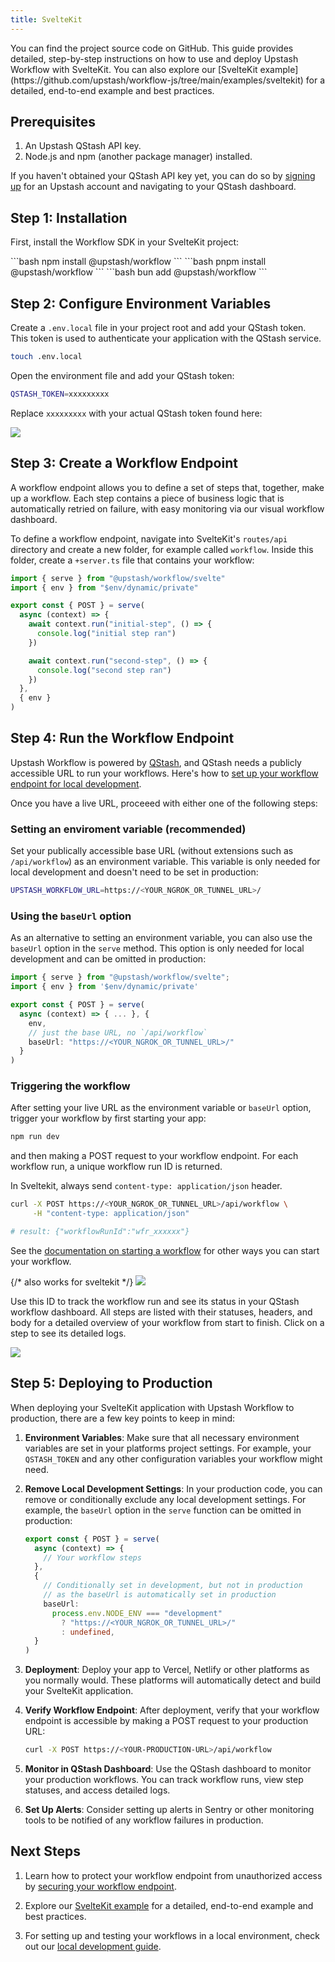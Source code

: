 ```yaml
---
title: SvelteKit
---
```


<Card title="GitHub Repository" icon="github" href="https://github.com/upstash/workflow-js/tree/main/examples/sveltekit" horizontal>
  You can find the project source code on GitHub.
</Card>
This guide provides detailed, step-by-step instructions on how to use and deploy Upstash Workflow with SvelteKit. You can also explore our [SvelteKit example](https://github.com/upstash/workflow-js/tree/main/examples/sveltekit) for a detailed, end-to-end example and best practices.

## Prerequisites

1. An Upstash QStash API key.
2. Node.js and npm (another package manager) installed.

If you haven't obtained your QStash API key yet, you can do so by [signing up](https://console.upstash.com/login) for an Upstash account and navigating to your QStash dashboard.

## Step 1: Installation

First, install the Workflow SDK in your SvelteKit project:

<Tabs>
  <Tab title="npm">
  ```bash
  npm install @upstash/workflow
  ```
  </Tab>
  <Tab title="pnpm">
  ```bash
  pnpm install @upstash/workflow
  ```
  </Tab>
  <Tab title="bun">
  ```bash
  bun add @upstash/workflow
  ```
  </Tab>
</Tabs>


## Step 2: Configure Environment Variables

Create a `.env.local` file in your project root and add your QStash token. This token is used to authenticate your application with the QStash service.

```bash Terminal
touch .env.local
```

Open the environment file and add your QStash token:

```bash .env.local
QSTASH_TOKEN=xxxxxxxxx
```

Replace `xxxxxxxxx` with your actual QStash token found here:

<Frame>
  <img src="/img/qstash-workflow/qstash_token.png" />
</Frame>

## Step 3: Create a Workflow Endpoint

A workflow endpoint allows you to define a set of steps that, together, make up a workflow. Each step contains a piece of business logic that is automatically retried on failure, with easy monitoring via our visual workflow dashboard.

To define a workflow endpoint, navigate into SvelteKit's `routes/api` directory and create a new folder, for example called `workflow`. Inside this folder, create a `+server.ts` file that contains your workflow:

```typescript routes/api/workflow/+server.ts
import { serve } from "@upstash/workflow/svelte"
import { env } from "$env/dynamic/private"

export const { POST } = serve(
  async (context) => {
    await context.run("initial-step", () => {
      console.log("initial step ran")
    })

    await context.run("second-step", () => {
      console.log("second step ran")
    })
  },
  { env }
)
```

## Step 4: Run the Workflow Endpoint

Upstash Workflow is powered by [QStash](/qstash/overall/getstarted), and QStash needs a publicly accessible URL to run your workflows. Here's how to [set up your workflow endpoint for local development](/workflow/howto/local-development).

Once you have a live URL, proceeed with either one of the following steps:

### Setting an enviroment variable (recommended)

Set your publically accessible base URL (without extensions such as `/api/workflow`) as an environment variable. This variable is only needed for local development and doesn't need to be set in production:

```bash .env.local
UPSTASH_WORKFLOW_URL=https://<YOUR_NGROK_OR_TUNNEL_URL>/
```

### Using the `baseUrl` option

As an alternative to setting an environment variable, you can also use the `baseUrl` option in the `serve` method. This option is only needed for local development and can be omitted in production:

```typescript routes/api/workflow/+server.ts
import { serve } from "@upstash/workflow/svelte";
import { env } from '$env/dynamic/private'

export const { POST } = serve(
  async (context) => { ... }, {
    env,
    // just the base URL, no `/api/workflow`
    baseUrl: "https://<YOUR_NGROK_OR_TUNNEL_URL>/"
  }
)
```

### Triggering the workflow

After setting your live URL as the environment variable or `baseUrl` option, trigger your workflow by first starting your app:

```bash Terminal
npm run dev
```

and then making a POST request to your workflow endpoint. For each workflow run, a unique workflow run ID is returned.

In Sveltekit, always send `content-type: application/json` header.

```bash Terminal
curl -X POST https://<YOUR_NGROK_OR_TUNNEL_URL>/api/workflow \
     -H "content-type: application/json"

# result: {"workflowRunId":"wfr_xxxxxx"}
```

See the [documentation on starting a workflow](/workflow/howto/start) for other ways you can start your workflow.

<Frame>
  {/* also works for sveltekit */}
  <img src="/img/qstash-workflow/nextjs_local_request.png" />
</Frame>

Use this ID to track the workflow run and see its status in your QStash workflow dashboard. All steps are listed with their statuses, headers, and body for a detailed overview of your workflow from start to finish. Click on a step to see its detailed logs.

<Frame>
  <img src="/img/qstash-workflow/dashboard.png" />
</Frame>

## Step 5: Deploying to Production

When deploying your SvelteKit application with Upstash Workflow to production, there are a few key points to keep in mind:

1. **Environment Variables**: Make sure that all necessary environment variables are set in your platforms project settings. For example, your `QSTASH_TOKEN` and any other configuration variables your workflow might need.

2. **Remove Local Development Settings**: In your production code, you can remove or conditionally exclude any local development settings. For example, the `baseUrl` option in the `serve` function can be omitted in production:

   ```typescript routes/api/workflow/+server.ts
   export const { POST } = serve(
     async (context) => {
       // Your workflow steps
     },
     {
       // Conditionally set in development, but not in production
       // as the baseUrl is automatically set in production
       baseUrl:
         process.env.NODE_ENV === "development"
           ? "https://<YOUR_NGROK_OR_TUNNEL_URL>/"
           : undefined,
     }
   )
   ```

3. **Deployment**: Deploy your app to Vercel, Netlify or other platforms as you normally would. These platforms will automatically detect and build your SvelteKit application.

4. **Verify Workflow Endpoint**: After deployment, verify that your workflow endpoint is accessible by making a POST request to your production URL:

   ```bash Terminal
   curl -X POST https://<YOUR-PRODUCTION-URL>/api/workflow
   ```

5. **Monitor in QStash Dashboard**: Use the QStash dashboard to monitor your production workflows. You can track workflow runs, view step statuses, and access detailed logs.

6. **Set Up Alerts**: Consider setting up alerts in Sentry or other monitoring tools to be notified of any workflow failures in production.

## Next Steps

1. Learn how to protect your workflow endpoint from unauthorized access by [securing your workflow endpoint](/workflow/howto/security).

2. Explore our [SvelteKit example](https://github.com/upstash/workflow-js/tree/main/examples/sveltekit) for a detailed, end-to-end example and best practices.

3. For setting up and testing your workflows in a local environment, check out our [local development guide](/workflow/howto/local-development).
